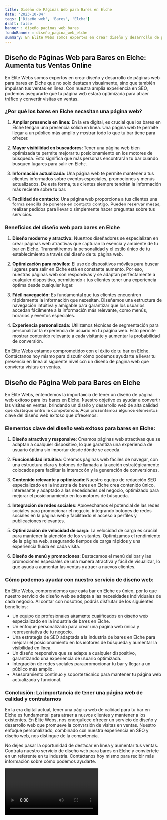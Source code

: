```yaml
---
title: Diseño de Páginas Web para Bares en Elche
date: '2023-10-04'
tags: ['Diseño web', 'Bares', 'Elche']
draft: false
banner : diseño_paginas_web_bares
fondoBanner : diseño_pagina_web_elche
summary: En Élite Webs somos expertos en crear diseño y desarrollo de páginas web para bares en Elche que no solo destacan visualmente, sino que también impulsan tus ventas en línea. Con nuestra amplia experiencia en SEO, podemos asegurarte que tu página web estará optimizada para atraer tráfico y convertir visitas en ventas.
---
```


## Diseño de Páginas Web para Bares en Elche: Aumenta tus Ventas Online

En Élite Webs somos expertos en crear diseño y desarrollo de páginas web para bares en Elche que no solo destacan visualmente, sino que también impulsan tus ventas en línea. Con nuestra amplia experiencia en SEO, podemos asegurarte que tu página web estará optimizada para atraer tráfico y convertir visitas en ventas.

### ¿Por qué los bares en Elche necesitan una página web?

1. **Ampliar presencia en línea:** En la era digital, es crucial que los bares en Elche tengan una presencia sólida en línea. Una página web te permite llegar a un público más amplio y mostrar todo lo que tu bar tiene para ofrecer.

2. **Mayor visibilidad en buscadores:** Tener una página web bien optimizada te permite mejorar tu posicionamiento en los motores de búsqueda. Esto significa que más personas encontrarán tu bar cuando busquen lugares para salir en Elche.

3. **Información actualizada:** Una página web te permite mantener a tus clientes informados sobre eventos especiales, promociones y menús actualizados. De esta forma, tus clientes siempre tendrán la información más reciente sobre tu bar.

4. **Facilidad de contacto:** Una página web proporciona a tus clientes una forma sencilla de ponerse en contacto contigo. Pueden reservar mesas, realizar pedidos para llevar o simplemente hacer preguntas sobre tus servicios.

### Beneficios del diseño web para bares en Elche

1. **Diseño moderno y atractivo:** Nuestros diseñadores se especializan en crear páginas web atractivas que capturan la esencia y ambiente de tu bar en Elche. Transmitiremos la personalidad y el estilo único de tu establecimiento a través del diseño de tu página web.

2. **Optimización para móviles:** El uso de dispositivos móviles para buscar lugares para salir en Elche está en constante aumento. Por eso, nuestras páginas web son responsivas y se adaptan perfectamente a cualquier dispositivo, permitiendo a tus clientes tener una experiencia óptima desde cualquier lugar.

3. **Fácil navegación:** Es fundamental que tus clientes encuentren rápidamente la información que necesitan. Diseñamos una estructura de navegación intuitiva y amigable para garantizar que los usuarios accedan fácilmente a la información más relevante, como menús, horarios y eventos especiales.

4. **Experiencia personalizada:** Utilizamos técnicas de segmentación para personalizar la experiencia de usuario en tu página web. Esto permite mostrar contenido relevante a cada visitante y aumentar la probabilidad de conversión.

En Élite Webs estamos comprometidos con el éxito de tu bar en Elche. Contáctanos hoy mismo para discutir cómo podemos ayudarte a llevar tu presencia en línea al siguiente nivel con un diseño de página web que convierta visitas en ventas.

<GifSeo />

<Cta />

## Diseño de Página Web para Bares en Elche

En Élite Webs, entendemos la importancia de tener un diseño de página web exitoso para los bares en Elche. Nuestro objetivo es ayudar a convertir las visitas en ventas, brindando un diseño y desarrollo web de alta calidad que destaque entre la competencia. Aquí presentamos algunos elementos clave del diseño web exitoso que ofrecemos:

### Elementos clave del diseño web exitoso para bares en Elche:

1. **Diseño atractivo y responsive**: Creamos páginas web atractivas que se adaptan a cualquier dispositivo, lo que garantiza una experiencia de usuario óptima sin importar desde dónde se acceda.

2. **Funcionalidad intuitiva**: Creamos páginas web fáciles de navegar, con una estructura clara y botones de llamada a la acción estratégicamente colocados para facilitar la interacción y la generación de conversiones.

3. **Contenido relevante y optimizado**: Nuestro equipo de redacción SEO especializado en la industria de bares en Elche crea contenido único, interesante y adaptado a las necesidades del negocio, optimizado para mejorar el posicionamiento en los motores de búsqueda.

4. **Integración de redes sociales**: Aprovechamos el potencial de las redes sociales para promocionar el negocio, integrando botones de redes sociales en la página web y facilitando el acceso a perfiles y publicaciones relevantes.

5. **Optimización de velocidad de carga**: La velocidad de carga es crucial para mantener la atención de los visitantes. Optimizamos el rendimiento de la página web, asegurando tiempos de carga rápidos y una experiencia fluida en cada visita.

6. **Diseño de menú y promociones**: Destacamos el menú del bar y las promociones especiales de una manera atractiva y fácil de visualizar, lo que ayuda a aumentar las ventas y atraer a nuevos clientes.

### Cómo podemos ayudar con nuestro servicio de diseño web:

En Élite Webs, comprendemos que cada bar en Elche es único, por lo que nuestro servicio de diseño web se adapta a las necesidades individuales de cada negocio. Al contar con nosotros, podrás disfrutar de los siguientes beneficios:

- Un equipo de profesionales altamente cualificados en diseño web especializado en la industria de bares en Elche.
- Un enfoque personalizado para crear una página web única y representativa de tu negocio.
- Una estrategia de SEO adaptada a la industria de bares en Elche para mejorar el posicionamiento en los motores de búsqueda y aumentar la visibilidad en línea.
- Un diseño responsive que se adapte a cualquier dispositivo, garantizando una experiencia de usuario optimizada.
- Integración de redes sociales para promocionar tu bar y llegar a un público más amplio.
- Asesoramiento continuo y soporte técnico para mantener tu página web actualizada y funcional.

### Conclusión: La importancia de tener una página web de calidad y contratarnos

En la era digital actual, tener una página web de calidad para tu bar en Elche es fundamental para atraer a nuevos clientes y mantener a los existentes. En Élite Webs, nos enorgullece ofrecer un servicio de diseño y desarrollo web que promueve la conversión de visitas en ventas. Nuestro enfoque personalizado, combinado con nuestra experiencia en SEO y diseño web, nos distingue de la competencia.

No dejes pasar la oportunidad de destacar en línea y aumentar tus ventas. Contrata nuestro servicio de diseño web para bares en Elche y conviértete en un referente en tu industria. Contáctanos hoy mismo para recibir más información sobre cómo podemos ayudarte.

<Video />

<CtaBot job='Bares' city='Elche'/>

<Gmaps query='Elche+españa+maps' />